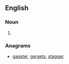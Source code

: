 ==English==

===Noun===
{{head|en|noun plural form}}

# {{plural of|tagger|lang=en}}

===Anagrams===
* [[gagster#English|gagster]], [[gargets#English|gargets]], [[stagger#English|stagger]]